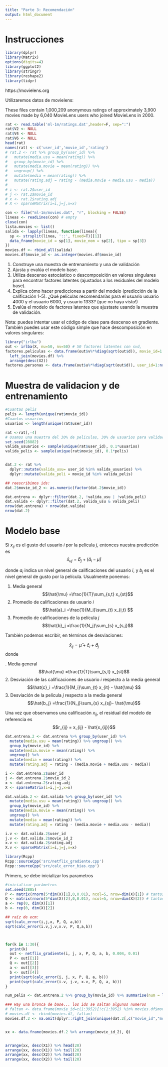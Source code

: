 ```yaml
---
title: "Parte 3: Recomendación"
output: html_document
---
```


# Instrucciones

```r
library(dplyr)
library(Matrix)
options(digits=4)
library(ggplot2)
library(stringr)
library(reshape2)
library(tidyr)
```

https://movielens.org

Utilizaremos datos de movielens:

These files contain 1,000,209 anonymous ratings of approximately 3,900 movies 
made by 6,040 MovieLens users who joined MovieLens in 2000.


```r
rat <- read.table('ml-1m/ratings.dat',header=F, sep=":")
rat$V2 <- NULL
rat$V4 <- NULL
rat$V6 <- NULL
head(rat)
names(rat) <- c('user_id','movie_id','rating')
# rat.2 <- rat %>% group_by(user_id) %>%
#   mutate(media.usu = mean(rating)) %>%
#   group_by(movie_id) %>%
#   mutate(media.movie = mean(rating)) %>%
#   ungroup() %>%
#   mutate(media = mean(rating)) %>%
#   mutate(rating.adj = rating - (media.movie + media.usu - media))
# 
# i <- rat.2$user_id
# j <- rat.2$movie_id
# x <- rat.2$rating.adj
# X <- sparseMatrix(i=i,j=j,x=x)
```


```r
con <- file("ml-1m/movies.dat", "r", blocking = FALSE)
lineas <- readLines(con) # empty
close(con)
lista.movies <- list()
salida <- lapply(lineas, function(linea){
  sp <- strsplit(linea, '::', fixed=T)[[1]]
  data_frame(movie_id = sp[1], movie_nom = sp[2], tipo = sp[3])
})
movies.df <- rbind_all(salida)
movies.df$movie_id <- as.integer(movies.df$movie_id)
```

1. Construye una muestra de entrenamiento y una de validación
2. Ajusta y evalúa el modelo base.
3. Utiliza descenso estocástico o descomposición en valores singulares para encontrar factores latentes (ajustados a los residuales del modelo base). 
4. Explica cómo hacer predicciones a partir del modelo (predicción de la calificación 1-5). ¿Qué películas recomendarías para el usuario usuario 4000 y el usuario 6000, y usuario 1333? (que no haya visto!)
5. Evalúa el modelo de factores latentes que ajustaste usando la muestra de validación.

Nota: puedes intentar usar el código de clase para descenso en gradiente. También puedes usar este código simple que hace descomposición en valores singulares:

```r
library("irlba")
out <- irlba(X, nu=50, nv=50) # 50 factores latentes con svd, 
factores.peliculas <- data.frame(out$v%*%diag(sqrt(out$d)), movie_id=1:nrow(out$v)) %>% 
  left_join(movies.df) %>%
  arrange(desc(X2))
factores.personas <- data.frame(out$u%*%diag(sqrt(out$d)), user_id=1:nrow(out$u))
```

# Muestra de validacion y de entrenamiento

```r
#Cuantas pelis
pelis <- length(unique(rat$movie_id))
#Cuantos usuarios
usuarios <- length(unique(rat$user_id))

rat <-rat[,-4]
# Usamos una muestra del 30% de peliculas, 30% de usuarios para validacion
set.seed(28882)
valida_usuarios <- sample(unique(rat$user_id), 0.1*usuarios) 
valida_pelis <- sample(unique(rat$movie_id), 0.1*pelis)


dat.2 <- rat %>%
  dplyr::mutate(valida_usu= user_id %in% valida_usuarios) %>%
  dplyr::mutate(valida_peli = movie_id %in% valida_pelis)

## reescribimos ids:
dat.2$movie_id_2 <- as.numeric(factor(dat.2$movie_id))

dat.entrena <- dplyr::filter(dat.2, !valida_usu | !valida_peli)
dat.valida <- dplyr::filter(dat.2, valida_usu & valida_peli)
nrow(dat.entrena) + nrow(dat.valida)
nrow(dat.2)


```

# Modelo base

Si $x_{ij}$ es el gusto del usuario $i$ por la película $j$, entonces nuestra predicción
es
$$\hat{x}_{uj} = \hat{b}_j +  (\hat{a}_i-\hat{\mu} ) $$

donde $a_i$ indica un nivel general de calificaciones del usuario $i$, y $b_j$ es el nivel general de gusto por la película. Usualmente ponemos:


1. Media general
$$\hat{\mu} =\frac{1}{T}\sum_{s,t} x_{st}$$
2. Promedio de calificaciones de usuario $i$ 
$$\hat{a}_i =\frac{1}{M_i}\sum_{t} x_{i,t} $$
3. Promedio de calificaciones de la película $j$ 
$$\hat{b}_j =\frac{1}{N_j}\sum_{s} x_{s,j}$$

También podemos escribir, en términos de desviaciones:

$$\hat{x}_{ij} = \hat{\mu}  +  \hat{c}_i +  \hat{d}_j $$
donde

. Media general
$$\hat{\mu} =\frac{1}{T}\sum_{s,t} x_{st}$$
2. Desviación de las calificaciones de usuario $i$ respecto a la media general
$$\hat{c}_i =\frac{1}{M_i}\sum_{t} x_{it} - \hat{\mu} $$
3. Desviación  de la película $j$ respecto a la media general
$$\hat{b_j} =\frac{1}{N_j}\sum_{s} x_{sj}- \hat{\mu}$$


Una vez que observamos una calificación $x_{ij}$, el residual del modelo de referencia es
$$r_{ij} = x_{ij} - \hat{x_{ij}}$$

```r
dat.entrena.2 <- dat.entrena %>% group_by(user_id) %>%
  mutate(media.usu = mean(rating)) %>% ungroup() %>%
  group_by(movie_id) %>%
  mutate(media.movie = mean(rating)) %>%
  ungroup() %>%
  mutate(media = mean(rating)) %>%
  mutate(rating.adj = rating - (media.movie + media.usu - media))

i <- dat.entrena.2$user_id
j <- dat.entrena.2$movie_id_2
x <- dat.entrena.2$rating.adj
X <- sparseMatrix(i=i,j=j,x=x)

dat.valida.2 <- dat.valida %>% group_by(user_id) %>%
  mutate(media.usu = mean(rating)) %>% ungroup() %>%
  group_by(movie_id) %>%
  mutate(media.movie = mean(rating)) %>%
  ungroup() %>%
  mutate(media = mean(rating)) %>%
  mutate(rating.adj = rating - (media.movie + media.usu - media))

i.v <- dat.valida.2$user_id
j.v <- dat.valida.2$movie_id_2
x.v <- dat.valida.2$rating.adj
X.v <- sparseMatrix(i=i,j=j,x=x)
```

```r
library(Rcpp)
Rcpp::sourceCpp('src/netflix_gradiente.cpp') 
Rcpp::sourceCpp('src/calc_error_bias.cpp')
```

Primero, se debe inicializar los parametros

```r
#inicializar parámetros
set.seed(2805)
P <- matrix(rnorm(5*dim(X)[1],0,0.01), ncol=5, nrow=dim(X)[1]) # tantos renglones y columnas como personas
Q <- matrix(rnorm(5*dim(X)[2],0,0.01), ncol=5, nrow=dim(X)[2]) # tantos renglones y columnas como peliculas
a <- rep(0, dim(X)[1])
b <- rep(0, dim(X)[2])

## raíz de ecm:
sqrt(calc_error(i,j,x, P, Q, a,b))
sqrt(calc_error(i.v,j.v,x.v, P, Q,a,b))



for(k in 1:30){
  print(k)
  out <- netflix_gradiente(i, j, x, P, Q, a, b, 0.004, 0.01)
  P <- out[[1]]
  Q <- out[[2]]
  a <- out[[3]]
  b <- out[[4]]
  print(sqrt(calc_error(i, j, x, P, Q, a, b)))
  print(sqrt(calc_error(i.v, j.v, x.v, P, Q, a, b)))
}

num_pelis <- dat.entrena.2 %>% group_by(movie_id) %>% summarise(num = length(rating))

### Hay una bronca de base... los ids se saltan algunos numeros
# faltan <- data.frame(movie_id=c(1:3952)[!c(1:3952) %in% movies.df$movie_id], movie_nom=NA, tipo=NA)
# movies.df <- rbind(movies.df, faltan)
movies.df.2 <- na.omit(dplyr::right_join(unique(dat.2[,c("movie_id","movie_id_2")]),movies.df, by="movie_id"))


xx <- data.frame(movies.df.2 %>% arrange(movie_id_2), Q)


arrange(xx, desc(X1)) %>% head(20)
arrange(xx, desc(X1)) %>% tail(20)
arrange(xx, desc(X2)) %>% head(20)
arrange(xx, desc(X2)) %>% tail(20)
```
